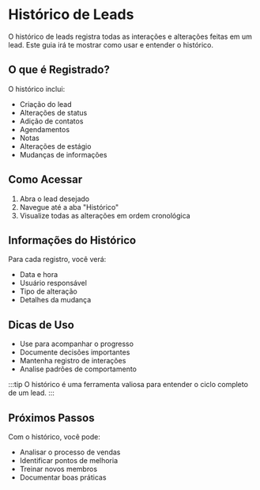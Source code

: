 # Histórico de Leads

O histórico de leads registra todas as interações e alterações feitas em um lead. Este guia irá te mostrar como usar e entender o histórico.

## O que é Registrado?

O histórico inclui:
- Criação do lead
- Alterações de status
- Adição de contatos
- Agendamentos
- Notas
- Alterações de estágio
- Mudanças de informações

## Como Acessar

1. Abra o lead desejado
2. Navegue até a aba "Histórico"
3. Visualize todas as alterações em ordem cronológica

## Informações do Histórico

Para cada registro, você verá:
- Data e hora
- Usuário responsável
- Tipo de alteração
- Detalhes da mudança

## Dicas de Uso

- Use para acompanhar o progresso
- Documente decisões importantes
- Mantenha registro de interações
- Analise padrões de comportamento

:::tip
O histórico é uma ferramenta valiosa para entender o ciclo completo de um lead.
:::

## Próximos Passos

Com o histórico, você pode:
- Analisar o processo de vendas
- Identificar pontos de melhoria
- Treinar novos membros
- Documentar boas práticas 